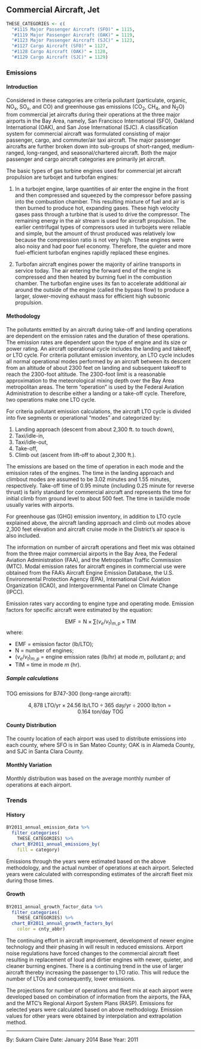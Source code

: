 ## Commercial Aircraft, Jet

```r
THESE_CATEGORIES <- c(
  "#1115 Major Passenger Aircraft (SFO)" = 1115,
  "#1119 Major Passenger Aircraft (OAK)" = 1119,
  "#1123 Major Passenger Aircraft (SJC)" = 1123,
  "#1127 Cargo Aircraft (SFO)" = 1127,
  "#1128 Cargo Aircraft (OAK)" = 1128,
  "#1129 Cargo Aircraft (SJC)" = 1129)
```

### Emissions

#### Introduction {-}

Considered in these categories are criteria pollutant (particulate, organic, NO~x~, SO~x~, and CO) and greenhouse gas emissions (CO~2~, CH~4~, and N~2~O) from commercial jet aircrafts during their operations at the three major airports in the Bay Area, namely, San Francisco International (SFO), Oakland International (OAK), and San Jose International (SJC). A classification system for commercial aircraft was formulated consisting of major passenger, cargo, and commuter/air taxi aircraft. The major passenger aircrafts are further broken down into sub-groups of short-ranged, medium-ranged, long-ranged, and seasonal/chartered aircraft. Both the major passenger and cargo aircraft categories are primarily jet aircraft.

The basic types of gas turbine engines used for commercial jet aircraft propulsion are turbojet and turbofan engines:

1. In a turbojet engine, large quantities of air enter the engine in the front and then compressed and squeezed by the compressor before passing into the combustion chamber. This resulting mixture of fuel and air is then burned to produce hot, expanding gases. These high velocity gases pass through a turbine that is used to drive the compressor. The remaining energy in the air stream is used for aircraft propulsion. The earlier centrifugal types of compressors used in turbojets were reliable and simple, but the amount of thrust produced was relatively low because the compression ratio is not very high. These engines were also noisy and had poor fuel economy. Therefore, the quieter and more fuel-efficient turbofan engines rapidly replaced these engines.

2. Turbofan aircraft engines power the majority of airline transports in service today. The air entering the forward end of the engine is compressed and then heated by burning fuel in the combustion chamber. The turbofan engine uses its fan to accelerate additional air around the outside of the engine (called the bypass flow) to produce a larger, slower-moving exhaust mass for efficient high subsonic propulsion.

#### Methodology {-}

The pollutants emitted by an aircraft during take-off and landing operations are dependent on the emission rates and the duration of these operations. The emission rates are dependent upon the type of engine and its size or power rating. An aircraft operational cycle includes the landing and takeoff, or LTO cycle. For criteria pollutant emission inventory, an LTO cycle includes all normal operational modes performed by an aircraft between its descent from an altitude of about 2300 feet on landing and subsequent takeoff to reach the 2300-foot altitude. The 2300-foot limit is a reasonable approximation to the meteorological mixing depth over the Bay Area metropolitan areas. The term “operation” is used by the Federal Aviation Administration to describe either a landing or a take-off cycle. Therefore, two operations make one LTO cycle.

For criteria pollutant emission calculations, the aircraft LTO cycle is divided into five segments or operational “modes” and categorized by:

1. Landing approach (descent from about 2,300 ft. to touch down), 
2. Taxi/idle-in,
3. Taxi/idle-out,
4. Take-off,
5. Climb out (ascent from lift-off to about 2,300 ft.).

The emissions are based on the time of operation in each mode and the emission rates of the engines. The time in the landing approach and climbout modes are assumed to be 3.02 minutes and 1.55 minutes, respectively. Take-off time of 0.95 minute (including 0.25 minute for reverse thrust) is fairly standard for commercial aircraft and represents the time for initial climb from ground level to about 500 feet. The time in taxi/idle mode usually varies with airports.

For greenhouse gas (GHG) emission inventory, in addition to LTO cycle explained above, the aircraft landing approach and climb out modes above 2,300 feet elevation and aircraft cruise mode in the District’s air space is also included.

The information on number of aircraft operations and fleet mix was obtained from the three major commercial airports in the Bay Area, the Federal Aviation Administration (FAA), and the Metropolitan Traffic Commission (MTC). Modal emission rates for aircraft engines in commercial use were obtained from the FAA’s Aircraft Engine Emission Database, the U.S. Environmental Protection Agency (EPA), International Civil Aviation Organization (ICAO), and Intergovernmental Panel on Climate Change (IPCC).

Emission rates vary according to engine type and operating mode. Emission factors for specific aircraft were estimated by the equation:

$$
\text{EMF} = \text{N} \times \sum{\left( v_e / v_t \right)_{m,p}} \times \text{TIM}
$$
where:

<div class="nobullet">

- $\text{EMF}$ = emission factor (lb/LTO);
- $\text{N}$ = number of engines;
- $\left( v_e / v_t \right)_{m,p}$ = engine emission rates (lb/hr) at mode $m$, pollutant $p$; and
- $\text{TIM}$ = time in mode $m$ (hr).

</div> 

##### Sample calculations {-}

TOG emissions for B747-300 (long-range aircraft):

$$
4,878\ \text{LTO/yr} \times 24.56\ \text{lb/LTO} \div 365\ \text{day/yr} \div \text{2000 lb/ton} = 0.164\ \text{ton/day}\ \text{TOG}
$$
    
#### County Distribution {-}

The county location of each airport was used to distribute emissions into each county, where SFO is in San Mateo County; OAK is in Alameda County, and SJC in Santa Clara County.

#### Monthly Variation {-}

Monthly distribution was based on the average monthly number of operations at each airport.

### Trends

#### History {-}

```r
BY2011_annual_emission_data %>%
  filter_categories(
    THESE_CATEGORIES) %>%
  chart_BY2011_annual_emissions_by(
    fill = category) 
```

Emissions through the years were estimated based on the above methodology, and the actual number of operations at each airport. Selected years were calculated with corresponding estimates of the aircraft fleet mix during those times.

#### Growth {-}

```r
BY2011_annual_growth_factor_data %>%
  filter_categories(
    THESE_CATEGORIES) %>%
  chart_BY2011_annual_growth_factors_by(
    color = cnty_abbr) 
```

The continuing effort in aircraft improvement, development of newer engine technology and their phasing in will result in reduced emissions. Airport noise regulations have forced changes to the commercial aircraft fleet resulting in replacement of loud and dirtier engines with newer, quieter, and cleaner burning engines. There is a continuing trend in the use of larger aircraft thereby increasing the passenger to LTO ratio. This will reduce the number of LTOs and consequently, lower emissions.

The projections for number of operations and fleet mix at each airport were developed based on combination of information from the airports, the FAA, and the MTC’s Regional Airport System Plans (RASP). Emissions for selected years were calculated based on above methodology. Emission values for other years were obtained by interpolation and extrapolation method.

***

By: Sukarn Claire 
Date: January 2014 
Base Year: 2011
